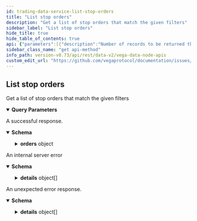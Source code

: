 ```yaml
---
id: trading-data-service-list-stop-orders
title: "List stop orders"
description: "Get a list of stop orders that match the given filters"
sidebar_label: "List stop orders"
hide_title: true
hide_table_of_contents: true
api: {"parameters":[{"description":"Number of records to be returned that sort greater than row identified by cursor supplied in 'after'.","in":"query","name":"pagination.first","required":false,"schema":{"format":"int32","type":"integer"}},{"description":"If paging forwards, the cursor string for the last row of the previous page.","in":"query","name":"pagination.after","required":false,"schema":{"type":"string"}},{"description":"Number of records to be returned that sort less than row identified by cursor supplied in 'before'.","in":"query","name":"pagination.last","required":false,"schema":{"format":"int32","type":"integer"}},{"description":"If paging forwards, the cursor string for the first row of the previous page.","in":"query","name":"pagination.before","required":false,"schema":{"type":"string"}},{"description":"Whether to order the results with the newest records first. If not set, the default value is true.","in":"query","name":"pagination.newestFirst","required":false,"schema":{"type":"boolean"}},{"description":"Restrict orders to those with the given statuses.\n\n - STATUS_UNSPECIFIED: Never valid\n - STATUS_PENDING: Pending to be executed once the trigger is breached\n - STATUS_CANCELLED: Cancelled by the user\n - STATUS_STOPPED: Stopped by the network, e.g: OCO on the other side has been triggered\n - STATUS_TRIGGERED: Stop order has been triggered and generated an order\n - STATUS_EXPIRED: Stop order has expired\n - STATUS_REJECTED: Stop order was rejected at submission","explode":true,"in":"query","name":"filter.statuses","required":false,"schema":{"items":{"enum":["STATUS_UNSPECIFIED","STATUS_PENDING","STATUS_CANCELLED","STATUS_STOPPED","STATUS_TRIGGERED","STATUS_EXPIRED","STATUS_REJECTED"],"type":"string"},"type":"array"}},{"description":"Restrict orders to those with the given expiry strategies.\n\n - EXPIRY_STRATEGY_UNSPECIFIED: Never valid\n - EXPIRY_STRATEGY_CANCELS: Stop order should be cancelled if the expiry time is reached.\n - EXPIRY_STRATEGY_SUBMIT: Order should be submitted if the expiry time is reached.","explode":true,"in":"query","name":"filter.expiryStrategies","required":false,"schema":{"items":{"enum":["EXPIRY_STRATEGY_UNSPECIFIED","EXPIRY_STRATEGY_CANCELS","EXPIRY_STRATEGY_SUBMIT"],"type":"string"},"type":"array"}},{"description":"Timestamp in Unix nanoseconds indicating the start of the date range.","in":"query","name":"filter.dateRange.startTimestamp","required":false,"schema":{"format":"int64","type":"string"}},{"description":"Timestamp in Unix nanoseconds indicating the end of the date range.","in":"query","name":"filter.dateRange.endTimestamp","required":false,"schema":{"format":"int64","type":"string"}},{"description":"Restrict orders to those placed by the given party IDs.","explode":true,"in":"query","name":"filter.partyIds","required":false,"schema":{"items":{"type":"string"},"type":"array"}},{"description":"Restrict orders to those placed on the given market IDs.","explode":true,"in":"query","name":"filter.marketIds","required":false,"schema":{"items":{"type":"string"},"type":"array"}},{"description":"Live stop orders only.","in":"query","name":"filter.liveOnly","required":false,"schema":{"type":"boolean"}}],"responses":{"200":{"content":{"application/json":{"schema":{"description":"Response that is received from the query to list stop orders.","properties":{"orders":{"description":"Page of stop orders data and corresponding page information.","properties":{"edges":{"description":"Page of stop orders and their corresponding cursors.","items":{"description":"Order data with the corresponding cursor.","properties":{"cursor":{"description":"Cursor that can be used to fetch further pages.","type":"string"},"node":{"description":"Data associated with an order submitted to a Vega node.","properties":{"stopOrder":{"properties":{"createdAt":{"description":"Creation time of the stop order.","format":"int64","type":"string"},"expiresAt":{"description":"Optional expiry timestamp.","format":"int64","type":"string"},"expiryStrategy":{"description":"Strategy to adopt if the expiry time is reached.","default":"EXPIRY_STRATEGY_UNSPECIFIED","enum":["EXPIRY_STRATEGY_UNSPECIFIED","EXPIRY_STRATEGY_CANCELS","EXPIRY_STRATEGY_SUBMIT"],"type":"string","title":"StopOrderExpiryStrategy"},"id":{"title":"ID of this stop order\nalso the ID of the associated order if it is ever triggered","type":"string"},"marketId":{"description":"ID of the market the stop order is submitted to.","type":"string"},"ocoLinkId":{"title":"The ID of the 'other' part of the OCO if 2 stop orders were submitted at once","type":"string"},"orderId":{"description":"ID of the order created once the trigger is hit.","type":"string"},"partyId":{"description":"ID of the party that submitted this stop order.","type":"string"},"price":{"description":"Fixed price at which the order will be submitted.","type":"string"},"rejectionReason":{"title":"An optional reason for why a stop order was rejected","default":"REJECTION_REASON_UNSPECIFIED","enum":["REJECTION_REASON_UNSPECIFIED","REJECTION_REASON_TRADING_NOT_ALLOWED","REJECTION_REASON_EXPIRY_IN_THE_PAST","REJECTION_REASON_MUST_BE_REDUCE_ONLY","REJECTION_REASON_MAX_STOP_ORDERS_PER_PARTY_REACHED","REJECTION_REASON_STOP_ORDER_NOT_ALLOWED_WITHOUT_A_POSITION","REJECTION_REASON_STOP_ORDER_NOT_CLOSING_THE_POSITION"],"type":"string"},"status":{"description":"Status of the stop order.","default":"STATUS_UNSPECIFIED","enum":["STATUS_UNSPECIFIED","STATUS_PENDING","STATUS_CANCELLED","STATUS_STOPPED","STATUS_TRIGGERED","STATUS_EXPIRED","STATUS_REJECTED"],"title":"- STATUS_UNSPECIFIED: Never valid\n - STATUS_PENDING: Pending to be executed once the trigger is breached\n - STATUS_CANCELLED: Cancelled by the user\n - STATUS_STOPPED: Stopped by the network, e.g: OCO on the other side has been triggered\n - STATUS_TRIGGERED: Stop order has been triggered and generated an order\n - STATUS_EXPIRED: Stop order has expired\n - STATUS_REJECTED: Stop order was rejected at submission","type":"string"},"trailingPercentOffset":{"title":"Trailing percentage at which the order will be submitted.\nThis should be expressed as a decimal value between 0 and 1, e.g. 0.01 for 1%","type":"string"},"triggerDirection":{"description":"Trigger direction for this stop order.","default":"TRIGGER_DIRECTION_UNSPECIFIED","enum":["TRIGGER_DIRECTION_UNSPECIFIED","TRIGGER_DIRECTION_RISES_ABOVE","TRIGGER_DIRECTION_FALLS_BELOW"],"title":"- TRIGGER_DIRECTION_UNSPECIFIED: Never valid\n - TRIGGER_DIRECTION_RISES_ABOVE: Stop order is triggered once the price rises above a certain level\n - TRIGGER_DIRECTION_FALLS_BELOW: Stop order is triggered once the price falls below a certain level","type":"string"},"updatedAt":{"description":"Last update of this stop order.","format":"int64","type":"string"}},"type":"object","title":"vegaStopOrder"},"submission":{"description":"A command that submits an order to the Vega network for a given market.","properties":{"expiresAt":{"description":"Timestamp, in Unix nanoseconds, for when the order will expire. Can only be set when the order's time-in-force is GTT.","format":"int64","type":"string"},"icebergOpts":{"description":"Iceberg order details. If set, the order will exist on the order book in chunks.","properties":{"minimumVisibleSize":{"description":"Minimum allowed remaining size of the order before it is replenished back to its peak size.","format":"uint64","type":"string"},"peakSize":{"description":"Size of the order that is made visible and can be traded with during the execution of a single order.","format":"uint64","type":"string"}},"title":"Iceberg order options","type":"object"},"marketId":{"description":"Market ID to submit the order to.","type":"string"},"peggedOrder":{"description":"Pegged order details. If set, the order's price will be offset from a particular reference price of the order book at all times.","properties":{"offset":{"description":"Offset from the price reference.","type":"string"},"reference":{"description":"Price point the order is linked to.","default":"PEGGED_REFERENCE_UNSPECIFIED","enum":["PEGGED_REFERENCE_UNSPECIFIED","PEGGED_REFERENCE_MID","PEGGED_REFERENCE_BEST_BID","PEGGED_REFERENCE_BEST_ASK"],"title":"Pegged reference defines which price point a pegged order is linked to - meaning\nthe price for a pegged order is calculated from the value of the reference price point","type":"string"}},"title":"Pegged orders are limit orders where the price is specified in the form REFERENCE +/- OFFSET\nThey can be used for any limit order that is valid during continuous trading","type":"object"},"postOnly":{"description":"If set, the order will only be executed if it would not trade on entry to the order book. Only valid for limit orders.","type":"boolean"},"price":{"description":"Price for the order, the price is an integer, for example `123456` is a correctly\nformatted price of `1.23456` assuming market configured to 5 decimal places,\nrequired field for limit orders, however it is not required for market orders.\nThis field is an unsigned integer scaled to the market's decimal places.","type":"string"},"reduceOnly":{"description":"If set, the order will only be executed if the outcome of the trade moves the trader's position closer to 0.\nOnly valid for non-persistent orders.","type":"boolean"},"reference":{"description":"Arbitrary optional reference for the order, to be used as a human-readable non-unique identifier for the order.","type":"string"},"side":{"description":"Which side of the order book the order is for, e.g. buy or sell.","default":"SIDE_UNSPECIFIED","enum":["SIDE_UNSPECIFIED","SIDE_BUY","SIDE_SELL"],"title":"Side relates to the direction of an order, to Buy, or Sell","type":"string"},"size":{"description":"Size for the order, for example, in a futures market the size equals the number of units.","format":"uint64","type":"string"},"timeInForce":{"description":"Time in force indicates how long an order will remain active before it is executed or expires..","default":"TIME_IN_FORCE_UNSPECIFIED","enum":["TIME_IN_FORCE_UNSPECIFIED","TIME_IN_FORCE_GTC","TIME_IN_FORCE_GTT","TIME_IN_FORCE_IOC","TIME_IN_FORCE_FOK","TIME_IN_FORCE_GFA","TIME_IN_FORCE_GFN"],"title":"Time In Force for an order","type":"string"},"type":{"description":"Type of the order.","default":"TYPE_UNSPECIFIED","enum":["TYPE_UNSPECIFIED","TYPE_LIMIT","TYPE_MARKET","TYPE_NETWORK"],"title":"Type values for an order","type":"string"}},"type":"object","title":"v1OrderSubmission"}},"type":"object","title":"v1StopOrderEvent"}},"type":"object","title":"v2StopOrderEdge"},"type":"array"},"pageInfo":{"description":"Page information that is used for fetching further pages.","properties":{"endCursor":{"description":"End cursor.","type":"string"},"hasNextPage":{"description":"Indicator if there is a next page.","type":"boolean"},"hasPreviousPage":{"description":"Indicator if there is a previous page.","type":"boolean"},"startCursor":{"description":"Start cursor.","type":"string"}},"title":"Page information for cursor based pagination","type":"object"}},"type":"object","title":"v2StopOrderConnection"}},"type":"object","title":"v2ListStopOrdersResponse"}}},"description":"A successful response."},"500":{"content":{"application/json":{"schema":{"properties":{"code":{"format":"int32","type":"integer"},"details":{"items":{"additionalProperties":{},"description":"`Any` contains an arbitrary serialized protocol buffer message along with a\nURL that describes the type of the serialized message.\n\nProtobuf library provides support to pack/unpack Any values in the form\nof utility functions or additional generated methods of the Any type.\n\nExample 1: Pack and unpack a message in C++.\n\n    Foo foo = ...;\n    Any any;\n    any.PackFrom(foo);\n    ...\n    if (any.UnpackTo(&foo)) {\n      ...\n    }\n\nExample 2: Pack and unpack a message in Java.\n\n    Foo foo = ...;\n    Any any = Any.pack(foo);\n    ...\n    if (any.is(Foo.class)) {\n      foo = any.unpack(Foo.class);\n    }\n    // or ...\n    if (any.isSameTypeAs(Foo.getDefaultInstance())) {\n      foo = any.unpack(Foo.getDefaultInstance());\n    }\n\nExample 3: Pack and unpack a message in Python.\n\n    foo = Foo(...)\n    any = Any()\n    any.Pack(foo)\n    ...\n    if any.Is(Foo.DESCRIPTOR):\n      any.Unpack(foo)\n      ...\n\nExample 4: Pack and unpack a message in Go\n\n     foo := &pb.Foo{...}\n     any, err := anypb.New(foo)\n     if err != nil {\n       ...\n     }\n     ...\n     foo := &pb.Foo{}\n     if err := any.UnmarshalTo(foo); err != nil {\n       ...\n     }\n\nThe pack methods provided by protobuf library will by default use\n'type.googleapis.com/full.type.name' as the type URL and the unpack\nmethods only use the fully qualified type name after the last '/'\nin the type URL, for example \"foo.bar.com/x/y.z\" will yield type\nname \"y.z\".\n\nJSON\n\nThe JSON representation of an `Any` value uses the regular\nrepresentation of the deserialized, embedded message, with an\nadditional field `@type` which contains the type URL. Example:\n\n    package google.profile;\n    message Person {\n      string first_name = 1;\n      string last_name = 2;\n    }\n\n    {\n      \"@type\": \"type.googleapis.com/google.profile.Person\",\n      \"firstName\": <string>,\n      \"lastName\": <string>\n    }\n\nIf the embedded message type is well-known and has a custom JSON\nrepresentation, that representation will be embedded adding a field\n`value` which holds the custom JSON in addition to the `@type`\nfield. Example (for message [google.protobuf.Duration][]):\n\n    {\n      \"@type\": \"type.googleapis.com/google.protobuf.Duration\",\n      \"value\": \"1.212s\"\n    }","properties":{"@type":{"description":"A URL/resource name that uniquely identifies the type of the serialized\nprotocol buffer message. This string must contain at least\none \"/\" character. The last segment of the URL's path must represent\nthe fully qualified name of the type (as in\n`path/google.protobuf.Duration`). The name should be in a canonical form\n(e.g., leading \".\" is not accepted).\n\nIn practice, teams usually precompile into the binary all types that they\nexpect it to use in the context of Any. However, for URLs which use the\nscheme `http`, `https`, or no scheme, one can optionally set up a type\nserver that maps type URLs to message definitions as follows:\n\n* If no scheme is provided, `https` is assumed.\n* An HTTP GET on the URL must yield a [google.protobuf.Type][]\n  value in binary format, or produce an error.\n* Applications are allowed to cache lookup results based on the\n  URL, or have them precompiled into a binary to avoid any\n  lookup. Therefore, binary compatibility needs to be preserved\n  on changes to types. (Use versioned type names to manage\n  breaking changes.)\n\nNote: this functionality is not currently available in the official\nprotobuf release, and it is not used for type URLs beginning with\ntype.googleapis.com.\n\nSchemes other than `http`, `https` (or the empty scheme) might be\nused with implementation specific semantics.","type":"string"}},"type":"object","title":"protobufAny"},"type":"array"},"message":{"type":"string"}},"type":"object","title":"googlerpcStatus"}}},"description":"An internal server error"},"default":{"content":{"application/json":{"schema":{"properties":{"code":{"format":"int32","type":"integer"},"details":{"items":{"additionalProperties":{},"description":"`Any` contains an arbitrary serialized protocol buffer message along with a\nURL that describes the type of the serialized message.\n\nProtobuf library provides support to pack/unpack Any values in the form\nof utility functions or additional generated methods of the Any type.\n\nExample 1: Pack and unpack a message in C++.\n\n    Foo foo = ...;\n    Any any;\n    any.PackFrom(foo);\n    ...\n    if (any.UnpackTo(&foo)) {\n      ...\n    }\n\nExample 2: Pack and unpack a message in Java.\n\n    Foo foo = ...;\n    Any any = Any.pack(foo);\n    ...\n    if (any.is(Foo.class)) {\n      foo = any.unpack(Foo.class);\n    }\n    // or ...\n    if (any.isSameTypeAs(Foo.getDefaultInstance())) {\n      foo = any.unpack(Foo.getDefaultInstance());\n    }\n\nExample 3: Pack and unpack a message in Python.\n\n    foo = Foo(...)\n    any = Any()\n    any.Pack(foo)\n    ...\n    if any.Is(Foo.DESCRIPTOR):\n      any.Unpack(foo)\n      ...\n\nExample 4: Pack and unpack a message in Go\n\n     foo := &pb.Foo{...}\n     any, err := anypb.New(foo)\n     if err != nil {\n       ...\n     }\n     ...\n     foo := &pb.Foo{}\n     if err := any.UnmarshalTo(foo); err != nil {\n       ...\n     }\n\nThe pack methods provided by protobuf library will by default use\n'type.googleapis.com/full.type.name' as the type URL and the unpack\nmethods only use the fully qualified type name after the last '/'\nin the type URL, for example \"foo.bar.com/x/y.z\" will yield type\nname \"y.z\".\n\nJSON\n\nThe JSON representation of an `Any` value uses the regular\nrepresentation of the deserialized, embedded message, with an\nadditional field `@type` which contains the type URL. Example:\n\n    package google.profile;\n    message Person {\n      string first_name = 1;\n      string last_name = 2;\n    }\n\n    {\n      \"@type\": \"type.googleapis.com/google.profile.Person\",\n      \"firstName\": <string>,\n      \"lastName\": <string>\n    }\n\nIf the embedded message type is well-known and has a custom JSON\nrepresentation, that representation will be embedded adding a field\n`value` which holds the custom JSON in addition to the `@type`\nfield. Example (for message [google.protobuf.Duration][]):\n\n    {\n      \"@type\": \"type.googleapis.com/google.protobuf.Duration\",\n      \"value\": \"1.212s\"\n    }","properties":{"@type":{"description":"A URL/resource name that uniquely identifies the type of the serialized\nprotocol buffer message. This string must contain at least\none \"/\" character. The last segment of the URL's path must represent\nthe fully qualified name of the type (as in\n`path/google.protobuf.Duration`). The name should be in a canonical form\n(e.g., leading \".\" is not accepted).\n\nIn practice, teams usually precompile into the binary all types that they\nexpect it to use in the context of Any. However, for URLs which use the\nscheme `http`, `https`, or no scheme, one can optionally set up a type\nserver that maps type URLs to message definitions as follows:\n\n* If no scheme is provided, `https` is assumed.\n* An HTTP GET on the URL must yield a [google.protobuf.Type][]\n  value in binary format, or produce an error.\n* Applications are allowed to cache lookup results based on the\n  URL, or have them precompiled into a binary to avoid any\n  lookup. Therefore, binary compatibility needs to be preserved\n  on changes to types. (Use versioned type names to manage\n  breaking changes.)\n\nNote: this functionality is not currently available in the official\nprotobuf release, and it is not used for type URLs beginning with\ntype.googleapis.com.\n\nSchemes other than `http`, `https` (or the empty scheme) might be\nused with implementation specific semantics.","type":"string"}},"type":"object","title":"protobufAny"},"type":"array"},"message":{"type":"string"}},"type":"object","title":"googlerpcStatus"}}},"description":"An unexpected error response."}},"tags":["Orders"],"description":"Get a list of stop orders that match the given filters","operationId":"TradingDataService_ListStopOrders","method":"get","path":"/api/v2/stoporders","servers":[{"url":"https://vega-data.nodes.guru:3008","description":"vega-data.nodes.guru"},{"url":"https://vega-data.bharvest.io","description":"vega-data.bharvest.io"},{"url":"https://vega.aurora-edge.com","description":"vega.aurora-edge.com"},{"url":"https://darling.network","description":"darling.network"},{"url":"https://graphqlvega.gpvalidator.com","description":"graphqlvega.gpvalidator.com"},{"url":"https://vega-mainnet.anyvalid.com","description":"vega-mainnet.anyvalid.com"}],"info":{"title":"Vega data node APIs","version":"v0.73.10"},"postman":{"name":"List stop orders","description":{"content":"Get a list of stop orders that match the given filters","type":"text/plain"},"url":{"path":["api","v2","stoporders"],"host":["{{baseUrl}}"],"query":[{"disabled":false,"description":{"content":"Number of records to be returned that sort greater than row identified by cursor supplied in 'after'.","type":"text/plain"},"key":"pagination.first","value":""},{"disabled":false,"description":{"content":"If paging forwards, the cursor string for the last row of the previous page.","type":"text/plain"},"key":"pagination.after","value":""},{"disabled":false,"description":{"content":"Number of records to be returned that sort less than row identified by cursor supplied in 'before'.","type":"text/plain"},"key":"pagination.last","value":""},{"disabled":false,"description":{"content":"If paging forwards, the cursor string for the first row of the previous page.","type":"text/plain"},"key":"pagination.before","value":""},{"disabled":false,"description":{"content":"Whether to order the results with the newest records first. If not set, the default value is true.","type":"text/plain"},"key":"pagination.newestFirst","value":""},{"disabled":false,"description":{"content":"Restrict orders to those with the given statuses.\n\n - STATUS_UNSPECIFIED: Never valid\n - STATUS_PENDING: Pending to be executed once the trigger is breached\n - STATUS_CANCELLED: Cancelled by the user\n - STATUS_STOPPED: Stopped by the network, e.g: OCO on the other side has been triggered\n - STATUS_TRIGGERED: Stop order has been triggered and generated an order\n - STATUS_EXPIRED: Stop order has expired\n - STATUS_REJECTED: Stop order was rejected at submission","type":"text/plain"},"key":"filter.statuses","value":""},{"disabled":false,"description":{"content":"Restrict orders to those with the given expiry strategies.\n\n - EXPIRY_STRATEGY_UNSPECIFIED: Never valid\n - EXPIRY_STRATEGY_CANCELS: Stop order should be cancelled if the expiry time is reached.\n - EXPIRY_STRATEGY_SUBMIT: Order should be submitted if the expiry time is reached.","type":"text/plain"},"key":"filter.expiryStrategies","value":""},{"disabled":false,"description":{"content":"Timestamp in Unix nanoseconds indicating the start of the date range.","type":"text/plain"},"key":"filter.dateRange.startTimestamp","value":""},{"disabled":false,"description":{"content":"Timestamp in Unix nanoseconds indicating the end of the date range.","type":"text/plain"},"key":"filter.dateRange.endTimestamp","value":""},{"disabled":false,"description":{"content":"Restrict orders to those placed by the given party IDs.","type":"text/plain"},"key":"filter.partyIds","value":""},{"disabled":false,"description":{"content":"Restrict orders to those placed on the given market IDs.","type":"text/plain"},"key":"filter.marketIds","value":""},{"disabled":false,"description":{"content":"Live stop orders only.","type":"text/plain"},"key":"filter.liveOnly","value":""}],"variable":[]},"header":[{"key":"Accept","value":"application/json"}],"method":"GET"}}
sidebar_class_name: "get api-method"
info_path: version-v0.73/api/rest/data-v2/vega-data-node-apis
custom_edit_url: "https://github.com/vegaprotocol/documentation/issues/new?labels=documentation&title=[Documentation] Requesting changes to 'List stop orders' (trading-data-service-list-stop-orders)"
---
```



## List stop orders



Get a list of stop orders that match the given filters

<details style={{"marginBottom":"1rem"}} data-collapsed={false} open={true}><summary style={{}}><strong>Query Parameters</strong></summary><div><ul><ParamsItem className={"paramsItem"} param={{"description":"Number of records to be returned that sort greater than row identified by cursor supplied in 'after'.","in":"query","name":"pagination.first","required":false,"schema":{"format":"int32","type":"integer"}}}></ParamsItem><ParamsItem className={"paramsItem"} param={{"description":"If paging forwards, the cursor string for the last row of the previous page.","in":"query","name":"pagination.after","required":false,"schema":{"type":"string"}}}></ParamsItem><ParamsItem className={"paramsItem"} param={{"description":"Number of records to be returned that sort less than row identified by cursor supplied in 'before'.","in":"query","name":"pagination.last","required":false,"schema":{"format":"int32","type":"integer"}}}></ParamsItem><ParamsItem className={"paramsItem"} param={{"description":"If paging forwards, the cursor string for the first row of the previous page.","in":"query","name":"pagination.before","required":false,"schema":{"type":"string"}}}></ParamsItem><ParamsItem className={"paramsItem"} param={{"description":"Whether to order the results with the newest records first. If not set, the default value is true.","in":"query","name":"pagination.newestFirst","required":false,"schema":{"type":"boolean"}}}></ParamsItem><ParamsItem className={"paramsItem"} param={{"description":"Restrict orders to those with the given statuses.\n\n - STATUS_UNSPECIFIED: Never valid\n - STATUS_PENDING: Pending to be executed once the trigger is breached\n - STATUS_CANCELLED: Cancelled by the user\n - STATUS_STOPPED: Stopped by the network, e.g: OCO on the other side has been triggered\n - STATUS_TRIGGERED: Stop order has been triggered and generated an order\n - STATUS_EXPIRED: Stop order has expired\n - STATUS_REJECTED: Stop order was rejected at submission","explode":true,"in":"query","name":"filter.statuses","required":false,"schema":{"items":{"enum":["STATUS_UNSPECIFIED","STATUS_PENDING","STATUS_CANCELLED","STATUS_STOPPED","STATUS_TRIGGERED","STATUS_EXPIRED","STATUS_REJECTED"],"type":"string"},"type":"array"}}}></ParamsItem><ParamsItem className={"paramsItem"} param={{"description":"Restrict orders to those with the given expiry strategies.\n\n - EXPIRY_STRATEGY_UNSPECIFIED: Never valid\n - EXPIRY_STRATEGY_CANCELS: Stop order should be cancelled if the expiry time is reached.\n - EXPIRY_STRATEGY_SUBMIT: Order should be submitted if the expiry time is reached.","explode":true,"in":"query","name":"filter.expiryStrategies","required":false,"schema":{"items":{"enum":["EXPIRY_STRATEGY_UNSPECIFIED","EXPIRY_STRATEGY_CANCELS","EXPIRY_STRATEGY_SUBMIT"],"type":"string"},"type":"array"}}}></ParamsItem><ParamsItem className={"paramsItem"} param={{"description":"Timestamp in Unix nanoseconds indicating the start of the date range.","in":"query","name":"filter.dateRange.startTimestamp","required":false,"schema":{"format":"int64","type":"string"}}}></ParamsItem><ParamsItem className={"paramsItem"} param={{"description":"Timestamp in Unix nanoseconds indicating the end of the date range.","in":"query","name":"filter.dateRange.endTimestamp","required":false,"schema":{"format":"int64","type":"string"}}}></ParamsItem><ParamsItem className={"paramsItem"} param={{"description":"Restrict orders to those placed by the given party IDs.","explode":true,"in":"query","name":"filter.partyIds","required":false,"schema":{"items":{"type":"string"},"type":"array"}}}></ParamsItem><ParamsItem className={"paramsItem"} param={{"description":"Restrict orders to those placed on the given market IDs.","explode":true,"in":"query","name":"filter.marketIds","required":false,"schema":{"items":{"type":"string"},"type":"array"}}}></ParamsItem><ParamsItem className={"paramsItem"} param={{"description":"Live stop orders only.","in":"query","name":"filter.liveOnly","required":false,"schema":{"type":"boolean"}}}></ParamsItem></ul></div></details><div><ApiTabs><TabItem label={"200"} value={"200"}><div>

A successful response.

</div><div><MimeTabs schemaType={"response"}><TabItem label={"application/json"} value={"application/json"}><SchemaTabs><TabItem label={"Schema"} value={"Schema"}><details style={{}} data-collapsed={false} open={true}><summary style={{"textAlign":"left"}}><strong>Schema</strong></summary><div style={{"textAlign":"left","marginLeft":"1rem"}}></div><ul style={{"marginLeft":"1rem"}}><SchemaItem collapsible={true} className={"schemaItem"}><details style={{}}><summary style={{}}><strong>orders</strong><span style={{"opacity":"0.6"}}> object</span></summary><div style={{"marginLeft":"1rem"}}><div style={{"marginTop":".5rem","marginBottom":".5rem"}}>

Page of stop orders data and corresponding page information.

</div><SchemaItem collapsible={true} className={"schemaItem"}><details style={{}}><summary style={{}}><strong>edges</strong><span style={{"opacity":"0.6"}}> object[]</span></summary><div style={{"marginLeft":"1rem"}}><div style={{"marginTop":".5rem","marginBottom":".5rem"}}>

Page of stop orders and their corresponding cursors.

</div><li><div style={{"fontSize":"var(--ifm-code-font-size)","opacity":"0.6","marginLeft":"-.5rem","paddingBottom":".5rem"}}>Array [</div></li><SchemaItem collapsible={false} name={"cursor"} required={false} schemaName={"string"} qualifierMessage={undefined} schema={{"description":"Cursor that can be used to fetch further pages.","type":"string"}}></SchemaItem><SchemaItem collapsible={true} className={"schemaItem"}><details style={{}}><summary style={{}}><strong>node</strong><span style={{"opacity":"0.6"}}> object</span></summary><div style={{"marginLeft":"1rem"}}><div style={{"marginTop":".5rem","marginBottom":".5rem"}}>

Data associated with an order submitted to a Vega node.

</div><SchemaItem collapsible={true} className={"schemaItem"}><details style={{}}><summary style={{}}><strong>stopOrder</strong><span style={{"opacity":"0.6"}}> object</span></summary><div style={{"marginLeft":"1rem"}}><SchemaItem collapsible={false} name={"createdAt"} required={false} schemaName={"int64"} qualifierMessage={undefined} schema={{"description":"Creation time of the stop order.","format":"int64","type":"string"}}></SchemaItem><SchemaItem collapsible={false} name={"expiresAt"} required={false} schemaName={"int64"} qualifierMessage={undefined} schema={{"description":"Optional expiry timestamp.","format":"int64","type":"string"}}></SchemaItem><SchemaItem collapsible={false} name={"expiryStrategy"} required={false} schemaName={"StopOrderExpiryStrategy"} qualifierMessage={"**Possible values:** [`EXPIRY_STRATEGY_UNSPECIFIED`, `EXPIRY_STRATEGY_CANCELS`, `EXPIRY_STRATEGY_SUBMIT`]"} schema={{"description":"Strategy to adopt if the expiry time is reached.","default":"EXPIRY_STRATEGY_UNSPECIFIED","enum":["EXPIRY_STRATEGY_UNSPECIFIED","EXPIRY_STRATEGY_CANCELS","EXPIRY_STRATEGY_SUBMIT"],"type":"string","title":"StopOrderExpiryStrategy"}}></SchemaItem><SchemaItem collapsible={false} name={"id"} required={false} schemaName={"ID of this stop order\nalso the ID of the associated order if it is ever triggered"} qualifierMessage={undefined} schema={{"title":"ID of this stop order\nalso the ID of the associated order if it is ever triggered","type":"string"}}></SchemaItem><SchemaItem collapsible={false} name={"marketId"} required={false} schemaName={"string"} qualifierMessage={undefined} schema={{"description":"ID of the market the stop order is submitted to.","type":"string"}}></SchemaItem><SchemaItem collapsible={false} name={"ocoLinkId"} required={false} schemaName={"The ID of the 'other' part of the OCO if 2 stop orders were submitted at once"} qualifierMessage={undefined} schema={{"title":"The ID of the 'other' part of the OCO if 2 stop orders were submitted at once","type":"string"}}></SchemaItem><SchemaItem collapsible={false} name={"orderId"} required={false} schemaName={"string"} qualifierMessage={undefined} schema={{"description":"ID of the order created once the trigger is hit.","type":"string"}}></SchemaItem><SchemaItem collapsible={false} name={"partyId"} required={false} schemaName={"string"} qualifierMessage={undefined} schema={{"description":"ID of the party that submitted this stop order.","type":"string"}}></SchemaItem><SchemaItem collapsible={false} name={"price"} required={false} schemaName={"string"} qualifierMessage={undefined} schema={{"description":"Fixed price at which the order will be submitted.","type":"string"}}></SchemaItem><SchemaItem collapsible={false} name={"rejectionReason"} required={false} schemaName={"An optional reason for why a stop order was rejected"} qualifierMessage={"**Possible values:** [`REJECTION_REASON_UNSPECIFIED`, `REJECTION_REASON_TRADING_NOT_ALLOWED`, `REJECTION_REASON_EXPIRY_IN_THE_PAST`, `REJECTION_REASON_MUST_BE_REDUCE_ONLY`, `REJECTION_REASON_MAX_STOP_ORDERS_PER_PARTY_REACHED`, `REJECTION_REASON_STOP_ORDER_NOT_ALLOWED_WITHOUT_A_POSITION`, `REJECTION_REASON_STOP_ORDER_NOT_CLOSING_THE_POSITION`]"} schema={{"title":"An optional reason for why a stop order was rejected","default":"REJECTION_REASON_UNSPECIFIED","enum":["REJECTION_REASON_UNSPECIFIED","REJECTION_REASON_TRADING_NOT_ALLOWED","REJECTION_REASON_EXPIRY_IN_THE_PAST","REJECTION_REASON_MUST_BE_REDUCE_ONLY","REJECTION_REASON_MAX_STOP_ORDERS_PER_PARTY_REACHED","REJECTION_REASON_STOP_ORDER_NOT_ALLOWED_WITHOUT_A_POSITION","REJECTION_REASON_STOP_ORDER_NOT_CLOSING_THE_POSITION"],"type":"string"}}></SchemaItem><SchemaItem collapsible={false} name={"status"} required={false} schemaName={"- STATUS_UNSPECIFIED: Never valid\n - STATUS_PENDING: Pending to be executed once the trigger is breached\n - STATUS_CANCELLED: Cancelled by the user\n - STATUS_STOPPED: Stopped by the network, e.g: OCO on the other side has been triggered\n - STATUS_TRIGGERED: Stop order has been triggered and generated an order\n - STATUS_EXPIRED: Stop order has expired\n - STATUS_REJECTED: Stop order was rejected at submission"} qualifierMessage={"**Possible values:** [`STATUS_UNSPECIFIED`, `STATUS_PENDING`, `STATUS_CANCELLED`, `STATUS_STOPPED`, `STATUS_TRIGGERED`, `STATUS_EXPIRED`, `STATUS_REJECTED`]"} schema={{"description":"Status of the stop order.","default":"STATUS_UNSPECIFIED","enum":["STATUS_UNSPECIFIED","STATUS_PENDING","STATUS_CANCELLED","STATUS_STOPPED","STATUS_TRIGGERED","STATUS_EXPIRED","STATUS_REJECTED"],"title":"- STATUS_UNSPECIFIED: Never valid\n - STATUS_PENDING: Pending to be executed once the trigger is breached\n - STATUS_CANCELLED: Cancelled by the user\n - STATUS_STOPPED: Stopped by the network, e.g: OCO on the other side has been triggered\n - STATUS_TRIGGERED: Stop order has been triggered and generated an order\n - STATUS_EXPIRED: Stop order has expired\n - STATUS_REJECTED: Stop order was rejected at submission","type":"string"}}></SchemaItem><SchemaItem collapsible={false} name={"trailingPercentOffset"} required={false} schemaName={"Trailing percentage at which the order will be submitted.\nThis should be expressed as a decimal value between 0 and 1, e.g. 0.01 for 1%"} qualifierMessage={undefined} schema={{"title":"Trailing percentage at which the order will be submitted.\nThis should be expressed as a decimal value between 0 and 1, e.g. 0.01 for 1%","type":"string"}}></SchemaItem><SchemaItem collapsible={false} name={"triggerDirection"} required={false} schemaName={"- TRIGGER_DIRECTION_UNSPECIFIED: Never valid\n - TRIGGER_DIRECTION_RISES_ABOVE: Stop order is triggered once the price rises above a certain level\n - TRIGGER_DIRECTION_FALLS_BELOW: Stop order is triggered once the price falls below a certain level"} qualifierMessage={"**Possible values:** [`TRIGGER_DIRECTION_UNSPECIFIED`, `TRIGGER_DIRECTION_RISES_ABOVE`, `TRIGGER_DIRECTION_FALLS_BELOW`]"} schema={{"description":"Trigger direction for this stop order.","default":"TRIGGER_DIRECTION_UNSPECIFIED","enum":["TRIGGER_DIRECTION_UNSPECIFIED","TRIGGER_DIRECTION_RISES_ABOVE","TRIGGER_DIRECTION_FALLS_BELOW"],"title":"- TRIGGER_DIRECTION_UNSPECIFIED: Never valid\n - TRIGGER_DIRECTION_RISES_ABOVE: Stop order is triggered once the price rises above a certain level\n - TRIGGER_DIRECTION_FALLS_BELOW: Stop order is triggered once the price falls below a certain level","type":"string"}}></SchemaItem><SchemaItem collapsible={false} name={"updatedAt"} required={false} schemaName={"int64"} qualifierMessage={undefined} schema={{"description":"Last update of this stop order.","format":"int64","type":"string"}}></SchemaItem></div></details></SchemaItem><SchemaItem collapsible={true} className={"schemaItem"}><details style={{}}><summary style={{}}><strong>submission</strong><span style={{"opacity":"0.6"}}> object</span></summary><div style={{"marginLeft":"1rem"}}><div style={{"marginTop":".5rem","marginBottom":".5rem"}}>

A command that submits an order to the Vega network for a given market.

</div><SchemaItem collapsible={false} name={"expiresAt"} required={false} schemaName={"int64"} qualifierMessage={undefined} schema={{"description":"Timestamp, in Unix nanoseconds, for when the order will expire. Can only be set when the order's time-in-force is GTT.","format":"int64","type":"string"}}></SchemaItem><SchemaItem collapsible={true} className={"schemaItem"}><details style={{}}><summary style={{}}><strong>icebergOpts</strong><span style={{"opacity":"0.6"}}> object</span></summary><div style={{"marginLeft":"1rem"}}><div style={{"marginTop":".5rem","marginBottom":".5rem"}}>

Iceberg order details. If set, the order will exist on the order book in chunks.

</div><SchemaItem collapsible={false} name={"minimumVisibleSize"} required={false} schemaName={"uint64"} qualifierMessage={undefined} schema={{"description":"Minimum allowed remaining size of the order before it is replenished back to its peak size.","format":"uint64","type":"string"}}></SchemaItem><SchemaItem collapsible={false} name={"peakSize"} required={false} schemaName={"uint64"} qualifierMessage={undefined} schema={{"description":"Size of the order that is made visible and can be traded with during the execution of a single order.","format":"uint64","type":"string"}}></SchemaItem></div></details></SchemaItem><SchemaItem collapsible={false} name={"marketId"} required={false} schemaName={"string"} qualifierMessage={undefined} schema={{"description":"Market ID to submit the order to.","type":"string"}}></SchemaItem><SchemaItem collapsible={true} className={"schemaItem"}><details style={{}}><summary style={{}}><strong>peggedOrder</strong><span style={{"opacity":"0.6"}}> object</span></summary><div style={{"marginLeft":"1rem"}}><div style={{"marginTop":".5rem","marginBottom":".5rem"}}>

Pegged order details. If set, the order's price will be offset from a particular reference price of the order book at all times.

</div><SchemaItem collapsible={false} name={"offset"} required={false} schemaName={"string"} qualifierMessage={undefined} schema={{"description":"Offset from the price reference.","type":"string"}}></SchemaItem><SchemaItem collapsible={false} name={"reference"} required={false} schemaName={"Pegged reference defines which price point a pegged order is linked to - meaning\nthe price for a pegged order is calculated from the value of the reference price point"} qualifierMessage={"**Possible values:** [`PEGGED_REFERENCE_UNSPECIFIED`, `PEGGED_REFERENCE_MID`, `PEGGED_REFERENCE_BEST_BID`, `PEGGED_REFERENCE_BEST_ASK`]"} schema={{"description":"Price point the order is linked to.","default":"PEGGED_REFERENCE_UNSPECIFIED","enum":["PEGGED_REFERENCE_UNSPECIFIED","PEGGED_REFERENCE_MID","PEGGED_REFERENCE_BEST_BID","PEGGED_REFERENCE_BEST_ASK"],"title":"Pegged reference defines which price point a pegged order is linked to - meaning\nthe price for a pegged order is calculated from the value of the reference price point","type":"string"}}></SchemaItem></div></details></SchemaItem><SchemaItem collapsible={false} name={"postOnly"} required={false} schemaName={"boolean"} qualifierMessage={undefined} schema={{"description":"If set, the order will only be executed if it would not trade on entry to the order book. Only valid for limit orders.","type":"boolean"}}></SchemaItem><SchemaItem collapsible={false} name={"price"} required={false} schemaName={"string"} qualifierMessage={undefined} schema={{"description":"Price for the order, the price is an integer, for example `123456` is a correctly\nformatted price of `1.23456` assuming market configured to 5 decimal places,\nrequired field for limit orders, however it is not required for market orders.\nThis field is an unsigned integer scaled to the market's decimal places.","type":"string"}}></SchemaItem><SchemaItem collapsible={false} name={"reduceOnly"} required={false} schemaName={"boolean"} qualifierMessage={undefined} schema={{"description":"If set, the order will only be executed if the outcome of the trade moves the trader's position closer to 0.\nOnly valid for non-persistent orders.","type":"boolean"}}></SchemaItem><SchemaItem collapsible={false} name={"reference"} required={false} schemaName={"string"} qualifierMessage={undefined} schema={{"description":"Arbitrary optional reference for the order, to be used as a human-readable non-unique identifier for the order.","type":"string"}}></SchemaItem><SchemaItem collapsible={false} name={"side"} required={false} schemaName={"Side relates to the direction of an order, to Buy, or Sell"} qualifierMessage={"**Possible values:** [`SIDE_UNSPECIFIED`, `SIDE_BUY`, `SIDE_SELL`]"} schema={{"description":"Which side of the order book the order is for, e.g. buy or sell.","default":"SIDE_UNSPECIFIED","enum":["SIDE_UNSPECIFIED","SIDE_BUY","SIDE_SELL"],"title":"Side relates to the direction of an order, to Buy, or Sell","type":"string"}}></SchemaItem><SchemaItem collapsible={false} name={"size"} required={false} schemaName={"uint64"} qualifierMessage={undefined} schema={{"description":"Size for the order, for example, in a futures market the size equals the number of units.","format":"uint64","type":"string"}}></SchemaItem><SchemaItem collapsible={false} name={"timeInForce"} required={false} schemaName={"Time In Force for an order"} qualifierMessage={"**Possible values:** [`TIME_IN_FORCE_UNSPECIFIED`, `TIME_IN_FORCE_GTC`, `TIME_IN_FORCE_GTT`, `TIME_IN_FORCE_IOC`, `TIME_IN_FORCE_FOK`, `TIME_IN_FORCE_GFA`, `TIME_IN_FORCE_GFN`]"} schema={{"description":"Time in force indicates how long an order will remain active before it is executed or expires..","default":"TIME_IN_FORCE_UNSPECIFIED","enum":["TIME_IN_FORCE_UNSPECIFIED","TIME_IN_FORCE_GTC","TIME_IN_FORCE_GTT","TIME_IN_FORCE_IOC","TIME_IN_FORCE_FOK","TIME_IN_FORCE_GFA","TIME_IN_FORCE_GFN"],"title":"Time In Force for an order","type":"string"}}></SchemaItem><SchemaItem collapsible={false} name={"type"} required={false} schemaName={"Type values for an order"} qualifierMessage={"**Possible values:** [`TYPE_UNSPECIFIED`, `TYPE_LIMIT`, `TYPE_MARKET`, `TYPE_NETWORK`]"} schema={{"description":"Type of the order.","default":"TYPE_UNSPECIFIED","enum":["TYPE_UNSPECIFIED","TYPE_LIMIT","TYPE_MARKET","TYPE_NETWORK"],"title":"Type values for an order","type":"string"}}></SchemaItem></div></details></SchemaItem></div></details></SchemaItem><li><div style={{"fontSize":"var(--ifm-code-font-size)","opacity":"0.6","marginLeft":"-.5rem"}}>]</div></li></div></details></SchemaItem><SchemaItem collapsible={true} className={"schemaItem"}><details style={{}}><summary style={{}}><strong>pageInfo</strong><span style={{"opacity":"0.6"}}> object</span></summary><div style={{"marginLeft":"1rem"}}><div style={{"marginTop":".5rem","marginBottom":".5rem"}}>

Page information that is used for fetching further pages.

</div><SchemaItem collapsible={false} name={"endCursor"} required={false} schemaName={"string"} qualifierMessage={undefined} schema={{"description":"End cursor.","type":"string"}}></SchemaItem><SchemaItem collapsible={false} name={"hasNextPage"} required={false} schemaName={"boolean"} qualifierMessage={undefined} schema={{"description":"Indicator if there is a next page.","type":"boolean"}}></SchemaItem><SchemaItem collapsible={false} name={"hasPreviousPage"} required={false} schemaName={"boolean"} qualifierMessage={undefined} schema={{"description":"Indicator if there is a previous page.","type":"boolean"}}></SchemaItem><SchemaItem collapsible={false} name={"startCursor"} required={false} schemaName={"string"} qualifierMessage={undefined} schema={{"description":"Start cursor.","type":"string"}}></SchemaItem></div></details></SchemaItem></div></details></SchemaItem></ul></details></TabItem><TabItem label={"Example (from schema)"} value={"Example (from schema)"}><ResponseSamples responseExample={"{\n  \"orders\": {\n    \"edges\": [\n      {\n        \"cursor\": \"string\",\n        \"node\": {\n          \"stopOrder\": {\n            \"createdAt\": \"string\",\n            \"expiresAt\": \"string\",\n            \"expiryStrategy\": \"EXPIRY_STRATEGY_UNSPECIFIED\",\n            \"id\": \"string\",\n            \"marketId\": \"string\",\n            \"ocoLinkId\": \"string\",\n            \"orderId\": \"string\",\n            \"partyId\": \"string\",\n            \"price\": \"string\",\n            \"rejectionReason\": \"REJECTION_REASON_UNSPECIFIED\",\n            \"status\": \"STATUS_UNSPECIFIED\",\n            \"trailingPercentOffset\": \"string\",\n            \"triggerDirection\": \"TRIGGER_DIRECTION_UNSPECIFIED\",\n            \"updatedAt\": \"string\"\n          },\n          \"submission\": {\n            \"expiresAt\": \"string\",\n            \"icebergOpts\": {\n              \"minimumVisibleSize\": \"string\",\n              \"peakSize\": \"string\"\n            },\n            \"marketId\": \"string\",\n            \"peggedOrder\": {\n              \"offset\": \"string\",\n              \"reference\": \"PEGGED_REFERENCE_UNSPECIFIED\"\n            },\n            \"postOnly\": true,\n            \"price\": \"string\",\n            \"reduceOnly\": true,\n            \"reference\": \"string\",\n            \"side\": \"SIDE_UNSPECIFIED\",\n            \"size\": \"string\",\n            \"timeInForce\": \"TIME_IN_FORCE_UNSPECIFIED\",\n            \"type\": \"TYPE_UNSPECIFIED\"\n          }\n        }\n      }\n    ],\n    \"pageInfo\": {\n      \"endCursor\": \"string\",\n      \"hasNextPage\": true,\n      \"hasPreviousPage\": true,\n      \"startCursor\": \"string\"\n    }\n  }\n}"} language={"json"}></ResponseSamples></TabItem></SchemaTabs></TabItem></MimeTabs></div></TabItem><TabItem label={"500"} value={"500"}><div>

An internal server error

</div><div><MimeTabs schemaType={"response"}><TabItem label={"application/json"} value={"application/json"}><SchemaTabs><TabItem label={"Schema"} value={"Schema"}><details style={{}} data-collapsed={false} open={true}><summary style={{"textAlign":"left"}}><strong>Schema</strong></summary><div style={{"textAlign":"left","marginLeft":"1rem"}}></div><ul style={{"marginLeft":"1rem"}}><SchemaItem collapsible={false} name={"code"} required={false} schemaName={"int32"} qualifierMessage={undefined} schema={{"format":"int32","type":"integer"}}></SchemaItem><SchemaItem collapsible={true} className={"schemaItem"}><details style={{}}><summary style={{}}><strong>details</strong><span style={{"opacity":"0.6"}}> object[]</span></summary><div style={{"marginLeft":"1rem"}}><li><div style={{"fontSize":"var(--ifm-code-font-size)","opacity":"0.6","marginLeft":"-.5rem","paddingBottom":".5rem"}}>Array [</div></li><SchemaItem collapsible={false} name={"@type"} required={false} schemaName={"string"} qualifierMessage={undefined} schema={{"description":"A URL/resource name that uniquely identifies the type of the serialized\nprotocol buffer message. This string must contain at least\none \"/\" character. The last segment of the URL's path must represent\nthe fully qualified name of the type (as in\n`path/google.protobuf.Duration`). The name should be in a canonical form\n(e.g., leading \".\" is not accepted).\n\nIn practice, teams usually precompile into the binary all types that they\nexpect it to use in the context of Any. However, for URLs which use the\nscheme `http`, `https`, or no scheme, one can optionally set up a type\nserver that maps type URLs to message definitions as follows:\n\n* If no scheme is provided, `https` is assumed.\n* An HTTP GET on the URL must yield a [google.protobuf.Type][]\n  value in binary format, or produce an error.\n* Applications are allowed to cache lookup results based on the\n  URL, or have them precompiled into a binary to avoid any\n  lookup. Therefore, binary compatibility needs to be preserved\n  on changes to types. (Use versioned type names to manage\n  breaking changes.)\n\nNote: this functionality is not currently available in the official\nprotobuf release, and it is not used for type URLs beginning with\ntype.googleapis.com.\n\nSchemes other than `http`, `https` (or the empty scheme) might be\nused with implementation specific semantics.","type":"string"}}></SchemaItem><li><div style={{"fontSize":"var(--ifm-code-font-size)","opacity":"0.6","marginLeft":"-.5rem"}}>]</div></li></div></details></SchemaItem><SchemaItem collapsible={false} name={"message"} required={false} schemaName={"string"} qualifierMessage={undefined} schema={{"type":"string"}}></SchemaItem></ul></details></TabItem><TabItem label={"Example (from schema)"} value={"Example (from schema)"}><ResponseSamples responseExample={"{\n  \"code\": 0,\n  \"details\": [\n    {\n      \"@type\": \"string\"\n    }\n  ],\n  \"message\": \"string\"\n}"} language={"json"}></ResponseSamples></TabItem></SchemaTabs></TabItem></MimeTabs></div></TabItem><TabItem label={"default"} value={"default"}><div>

An unexpected error response.

</div><div><MimeTabs schemaType={"response"}><TabItem label={"application/json"} value={"application/json"}><SchemaTabs><TabItem label={"Schema"} value={"Schema"}><details style={{}} data-collapsed={false} open={true}><summary style={{"textAlign":"left"}}><strong>Schema</strong></summary><div style={{"textAlign":"left","marginLeft":"1rem"}}></div><ul style={{"marginLeft":"1rem"}}><SchemaItem collapsible={false} name={"code"} required={false} schemaName={"int32"} qualifierMessage={undefined} schema={{"format":"int32","type":"integer"}}></SchemaItem><SchemaItem collapsible={true} className={"schemaItem"}><details style={{}}><summary style={{}}><strong>details</strong><span style={{"opacity":"0.6"}}> object[]</span></summary><div style={{"marginLeft":"1rem"}}><li><div style={{"fontSize":"var(--ifm-code-font-size)","opacity":"0.6","marginLeft":"-.5rem","paddingBottom":".5rem"}}>Array [</div></li><SchemaItem collapsible={false} name={"@type"} required={false} schemaName={"string"} qualifierMessage={undefined} schema={{"description":"A URL/resource name that uniquely identifies the type of the serialized\nprotocol buffer message. This string must contain at least\none \"/\" character. The last segment of the URL's path must represent\nthe fully qualified name of the type (as in\n`path/google.protobuf.Duration`). The name should be in a canonical form\n(e.g., leading \".\" is not accepted).\n\nIn practice, teams usually precompile into the binary all types that they\nexpect it to use in the context of Any. However, for URLs which use the\nscheme `http`, `https`, or no scheme, one can optionally set up a type\nserver that maps type URLs to message definitions as follows:\n\n* If no scheme is provided, `https` is assumed.\n* An HTTP GET on the URL must yield a [google.protobuf.Type][]\n  value in binary format, or produce an error.\n* Applications are allowed to cache lookup results based on the\n  URL, or have them precompiled into a binary to avoid any\n  lookup. Therefore, binary compatibility needs to be preserved\n  on changes to types. (Use versioned type names to manage\n  breaking changes.)\n\nNote: this functionality is not currently available in the official\nprotobuf release, and it is not used for type URLs beginning with\ntype.googleapis.com.\n\nSchemes other than `http`, `https` (or the empty scheme) might be\nused with implementation specific semantics.","type":"string"}}></SchemaItem><li><div style={{"fontSize":"var(--ifm-code-font-size)","opacity":"0.6","marginLeft":"-.5rem"}}>]</div></li></div></details></SchemaItem><SchemaItem collapsible={false} name={"message"} required={false} schemaName={"string"} qualifierMessage={undefined} schema={{"type":"string"}}></SchemaItem></ul></details></TabItem><TabItem label={"Example (from schema)"} value={"Example (from schema)"}><ResponseSamples responseExample={"{\n  \"code\": 0,\n  \"details\": [\n    {\n      \"@type\": \"string\"\n    }\n  ],\n  \"message\": \"string\"\n}"} language={"json"}></ResponseSamples></TabItem></SchemaTabs></TabItem></MimeTabs></div></TabItem></ApiTabs></div>
